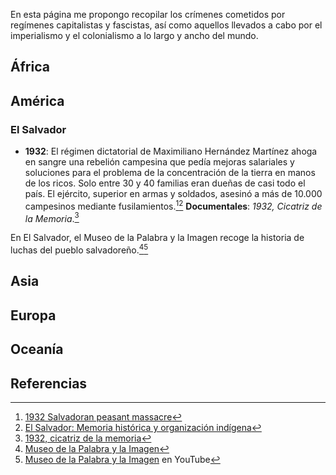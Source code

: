 {{header|1=Crímenes del capitalismo / imperialismo / fascismo}}

En esta página me propongo recopilar los crímenes cometidos por regímenes capitalistas y fascistas, así como aquellos llevados a cabo por el imperialismo y el colonialismo a lo largo y ancho del mundo.

== África ==


== América ==
<!--

Operación Cóndor

https://15mpedia.org/wiki/Operaci%C3%B3n_C%C3%B3ndor
https://www.ecured.cu/Operaci%C3%B3n_C%C3%B3ndor
-->

<!--

=== Chile ===

https://15mpedia.org/wiki/Represi%C3%B3n_en_Chile

-->

=== El Salvador ===

* '''1932''': El régimen dictatorial de Maximiliano Hernández Martínez ahoga en sangre una rebelión campesina que pedía mejoras salariales y soluciones para el problema de la concentración de la tierra en manos de los ricos. Solo entre 30 y 40 familias eran dueñas de casi todo el país. El ejército, superior en armas y soldados, asesinó a más de 10.000 campesinos mediante fusilamientos.<ref>[https://en.wikipedia.org/wiki/1932_Salvadoran_peasant_massacre 1932 Salvadoran peasant massacre]</ref><ref>[http://www.foroporlamemoria.info/documentos/2006/elsalvador_gen2006.htm El Salvador: Memoria histórica y organización indígena]</ref> '''Documentales''': ''1932, Cicatriz de la Memoria''.<ref>[https://www.youtube.com/watch?v=mLZTTxddCZg 1932, cicatriz de la memoria]</ref>

En El Salvador, el Museo de la Palabra y la Imagen recoge la historia de luchas del pueblo salvadoreño.<ref>[http://museo.com.sv Museo de la Palabra y la Imagen]</ref><ref>[https://www.youtube.com/user/salarrues/videos Museo de la Palabra y la Imagen] en YouTube</ref>

<!--

=== Venezuela ===

* Caracazo

-->

== Asia ==

<!--
=== Corea del Sur ===

https://en.wikipedia.org/wiki/List_of_massacres_in_South_Korea

-->

== Europa ==


== Oceanía ==


== Referencias ==
{{reflist}}
{{reflist end}}

{{historia}}
{{footer}}
